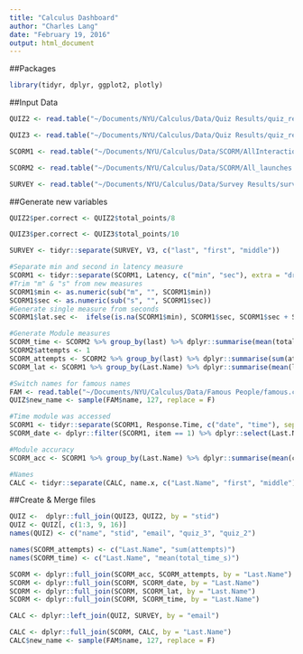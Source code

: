 ```yaml
---
title: "Calculus Dashboard"
author: "Charles Lang"
date: "February 19, 2016"
output: html_document
---
```

##Packages
```r
library(tidyr, dplyr, ggplot2, plotly)
```

##Input Data
```r
QUIZ2 <- read.table("~/Documents/NYU/Calculus/Data/Quiz Results/quiz_results_w2.csv", sep = ",", header = TRUE)

QUIZ3 <- read.table("~/Documents/NYU/Calculus/Data/Quiz Results/quiz_results_w3.csv", sep = ",", header = TRUE)

SCORM1 <- read.table("~/Documents/NYU/Calculus/Data/SCORM/AllInteractions.csv", sep = ",", header = TRUE)

SCORM2 <- read.table("~/Documents/NYU/Calculus/Data/SCORM/All_launches.csv", sep = ",", header = TRUE)

SURVEY <- read.table("~/Documents/NYU/Calculus/Data/Survey Results/survey_results_brief.csv", sep = ",", header = TRUE)

```
##Generate new variables
```r
QUIZ2$per.correct <- QUIZ2$total_points/8

QUIZ3$per.correct <- QUIZ3$total_points/10

SURVEY <- tidyr::separate(SURVEY, V3, c("last", "first", "middle"))

#Separate min and second in latency measure
SCORM1 <- tidyr::separate(SCORM1, Latency, c("min", "sec"), extra = "drop", fill = "left")
#Trim "m" & "s" from new measures
SCORM1$min <- as.numeric(sub("m", "", SCORM1$min))
SCORM1$sec <- as.numeric(sub("s", "", SCORM1$sec))
#Generate single measure from seconds
SCORM1$lat.sec <-  ifelse(is.na(SCORM1$min), SCORM1$sec, SCORM1$sec + SCORM1$min*60)

#Generate Module measures
SCORM_time <- SCORM2 %>% group_by(last) %>% dplyr::summarise(mean(total_time_s))
SCORM2$attempts <- 1
SCORM_attempts <- SCORM2 %>% group_by(last) %>% dplyr::summarise(sum(attempts))
SCORM_lat <- SCORM1 %>% group_by(Last.Name) %>% dplyr::summarise(mean(lat.sec))

#Switch names for famous names
FAM <- read.table("~/Documents/NYU/Calculus/Data/Famous People/famous.csv", sep = ",", header = TRUE, stringsAsFactors = T)
QUIZ$new_name <- sample(FAM$name, 127, replace = F)

#Time module was accessed
SCORM1 <- tidyr::separate(SCORM1, Response.Time, c("date", "time"), sep = " ")
SCORM_date <- dplyr::filter(SCORM1, item == 1) %>% dplyr::select(Last.Name, date, time)

#Module accuracy
SCORM_acc <- SCORM1 %>% group_by(Last.Name) %>% dplyr::summarise(mean(correct))

#Names
CALC <- tidyr::separate(CALC, name.x, c("Last.Name", "first", "middle"))

```
##Create & Merge files
```r
QUIZ <-  dplyr::full_join(QUIZ3, QUIZ2, by = "stid")
QUIZ <- QUIZ[, c(1:3, 9, 16)]
names(QUIZ) <- c("name", "stid", "email", "quiz_3", "quiz_2")

names(SCORM_attempts) <- c("Last.Name", "sum(attempts)")
names(SCORM_time) <- c("Last.Name", "mean(total_time_s)")

SCORM <- dplyr::full_join(SCORM_acc, SCORM_attempts, by = "Last.Name")
SCORM <- dplyr::full_join(SCORM, SCORM_date, by = "Last.Name")
SCORM <- dplyr::full_join(SCORM, SCORM_lat, by = "Last.Name")
SCORM <- dplyr::full_join(SCORM, SCORM_time, by = "Last.Name")

CALC <- dplyr::left_join(QUIZ, SURVEY, by = "email")

CALC <- dplyr::full_join(SCORM, CALC, by = "Last.Name")
CALC$new_name <- sample(FAM$name, 127, replace = F)
```

